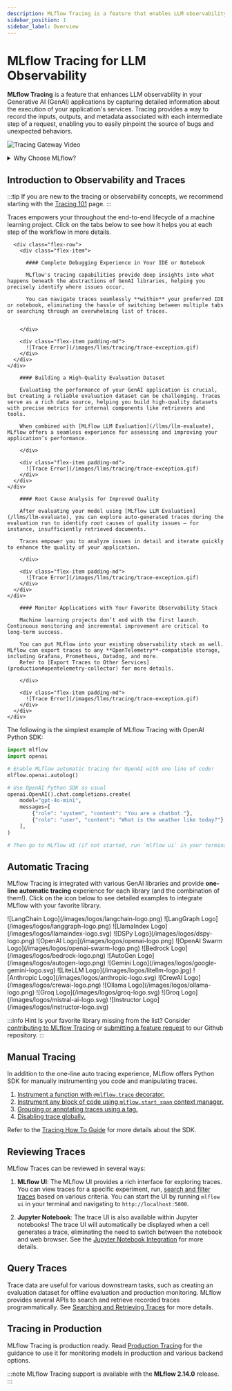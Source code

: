 ```yaml
---
description: MLflow Tracing is a feature that enables LLM observability in your apps. MLflow automatically logs traces for LangChain, LlamaIndex, and more.
sidebar_position: 1
sidebar_label: Overview
---
```



# MLflow Tracing for LLM Observability

**MLflow Tracing** is a feature that enhances LLM observability in your Generative AI (GenAI) applications by capturing detailed information about the execution of your application's services.
Tracing provides a way to record the inputs, outputs, and metadata associated with each intermediate step of a request, enabling you to easily pinpoint the source of bugs and unexpected behaviors.

![Tracing Gateway Video](/images/llms/tracing/tracing-top.gif)

<details>
  <summary>Why Choose MLflow?</summary>

  - **🪽 Free and Open** - MLflow is open source and 100% FREE. You don’t need to pay additional SaaS costs to add observability to your GenAI stack. Your trace data is hosted on your own infrastructure.

  - **🥇 Standard** - MLflow Tracing is compatible with **OpenTelemetry**, an industry-standard observability spec. You can export your trace data to various services in your existing observability stack, such as Grafana, Prometheus, Datadog, New Relic, and more.

  - **🤝 Framework Support** - MLflow Tracing integrates with 15+ GenAI libraries, including OpenAI, LangChain, LlamaIndex, DSPy, and others. See the [Automatic Tracing](#automatic-tracing) section for the full list of supported libraries.

  - **🔄 End-to-End** - MLflow is designed for managing the end-to-end machine learning lifecycle. With its model tracking and evaluation capabilities, MLflow empowers you to leverage your trace data fully.

  - **👥 Community** - MLflow boasts a vibrant Open Source community as a part of the Linux Foundation. With 19,000+ GitHub Stars and 15MM+ monthly downloads, MLflow is a trusted standard in the MLOps/LLMOps ecosystem.

</details>

## Introduction to Observability and Traces


:::tip
If you are new to the tracing or observability concepts, we recommend starting with the [Tracing 101](/tracing/tutorials/concept) page.
:::

Traces empowers your throughout the end-to-end lifecycle of a machine learning project. Click on the tabs below to see how it helps you at each step of the workflow in more details.

<Tabs>
  <TabItem value="debugging" label="Debugging" default>
    <div class="flex-column">

      <div class="flex-row">
        <div class="flex-item">

          #### Complete Debugging Experience in Your IDE or Notebook

          MLflow's tracing capabilities provide deep insights into what happens beneath the abstractions of GenAI libraries, helping you precisely identify where issues occur.

          You can navigate traces seamlessly **within** your preferred IDE or notebook, eliminating the hassle of switching between multiple tabs or searching through an overwhelming list of traces.


        </div>

        <div class="flex-item padding-md">
          ![Trace Error](/images/llms/tracing/trace-exception.gif)
        </div>
      </div>
    </div>

  </TabItem>
  <TabItem value="dataset" label="Evaluation Dataset">
    <div class="flex-column">
      <div class="flex-row">
        <div class="flex-item">

        #### Building a High-Quality Evaluation Dataset

        Evaluating the performance of your GenAI application is crucial, but creating a reliable evaluation dataset can be challenging. Traces serve as a rich data source, helping you build high-quality datasets with precise metrics for internal components like retrievers and tools.

        When combined with [MLflow LLM Evaluation](/llms/llm-evaluate), MLflow offers a seamless experience for assessing and improving your application’s performance.

        </div>

        <div class="flex-item padding-md">
          ![Trace Error](/images/llms/tracing/trace-exception.gif)
        </div>
      </div>
    </div>

  </TabItem>
  <TabItem value="inspect-quality" label="Inspect Quality">
    <div class="flex-column">
      <div class="flex-row">
        <div class="flex-item">

        #### Root Cause Analysis for Improved Quality

        After evaluating your model using [MLflow LLM Evaluation](/llms/llm-evaluate), you can explore auto-generated traces during the evaluation run to identify root causes of quality issues — for instance, insufficiently retrieved documents.

        Traces empower you to analyze issues in detail and iterate quickly to enhance the quality of your application.

        </div>

        <div class="flex-item padding-md">
          ![Trace Error](/images/llms/tracing/trace-exception.gif)
        </div>
      </div>
    </div>

  </TabItem>
  <TabItem value="online-monitoring" label="Production Monitoring">
    <div class="flex-column">
      <div class="flex-row">
        <div class="flex-item">

        #### Monitor Applications with Your Favorite Observability Stack

        Machine learning projects don’t end with the first launch. Continuous monitoring and incremental improvement are critical to long-term success.

        You can put MLflow into your existing observability stack as well. MLflow can export traces to any **OpenTelemetry**-compatible storage, including Grafana, Prometheus, Datadog, and more.
        Refer to [Export Traces to Other Services](production#opentelemetry-collector) for more details.

        </div>

        <div class="flex-item padding-md">
          ![Trace Error](/images/llms/tracing/trace-exception.gif)
        </div>
      </div>
    </div>

  </TabItem>
</Tabs>

The following is the simplest example of MLflow Tracing with OpenAI Python SDK:

```python
import mlflow
import openai

# Enable MLflow automatic tracing for OpenAI with one line of code!
mlflow.openai.autolog()

# Use OpenAI Python SDK as usual
openai.OpenAI().chat.completions.create(
    model="gpt-4o-mini",
    messages=[
        {"role": "system", "content": "You are a chatbot."},
        {"role": "user", "content": "What is the weather like today?"},
    ],
)

# Then go to MLflow UI (if not started, run `mlflow ui` in your terminal) to see the trace!
```

## Automatic Tracing

MLflow Tracing is integrated with various GenAI libraries and provide **one-line automatic tracing** experience for each library (and the combination of them!). Click on the icon below to see detailed examples to integrate MLflow with your favorite library.

<CardGroup isSmall>
  <SmallLogoCard link="/tracing/integrations/langchain">
    <span>![LangChain Logo](/images/logos/langchain-logo.png)</span>
  </SmallLogoCard>
  <SmallLogoCard link="/tracing/integrations/langgraph">
    <span>![LangGraph Logo](/images/logos/langgraph-logo.png)</span>
  </SmallLogoCard>
  <SmallLogoCard link="/tracing/integrations/llama_index">
    <span>![LlamaIndex Logo](/images/logos/llamaindex-logo.svg)</span>
  </SmallLogoCard>
  <SmallLogoCard link="/tracing/integrations/dspy">
    <span>![DSPy Logo](/images/logos/dspy-logo.png)</span>
  </SmallLogoCard>
  <SmallLogoCard link="/tracing/integrations/openai">
    <span>![OpenAI Logo](/images/logos/openai-logo.png)</span>
  </SmallLogoCard>
  <SmallLogoCard link="/tracing/integrations/swarm">
    <span>![OpenAI Swarm Logo](/images/logos/openai-swarm-logo.png)</span>
  </SmallLogoCard>
  <SmallLogoCard link="/tracing/integrations/bedrock">
    <span>![Bedrock Logo](/images/logos/bedrock-logo.png)</span>
  </SmallLogoCard>
  <SmallLogoCard link="/tracing/integrations/autogen">
    <span>![AutoGen Logo](/images/logos/autogen-logo.png)</span>
  </SmallLogoCard>
  <SmallLogoCard link="/tracing/integrations/gemini">
    <span>![Gemini Logo](/images/logos/google-gemini-logo.svg)</span>
  </SmallLogoCard>
  <SmallLogoCard link="/tracing/integrations/litellm">
    <span>![LiteLLM Logo](/images/logos/litellm-logo.jpg)</span>
  </SmallLogoCard>
  <SmallLogoCard link="/tracing/integrations/anthropic">
    <span>![Anthropic Logo](/images/logos/anthropic-logo.svg)</span>
  </SmallLogoCard>
  <SmallLogoCard link="/tracing/integrations/crewai">
    <span>![CrewAI Logo](/images/logos/crewai-logo.png)</span>
  </SmallLogoCard>
  <SmallLogoCard link="/tracing/integrations/ollama">
    <span>![Ollama Logo](/images/logos/ollama-logo.png)</span>
  </SmallLogoCard>
  <SmallLogoCard link="/tracing/integrations/groq">
    <span>![Groq Logo](/images/logos/groq-logo.svg)</span>
  </SmallLogoCard>
  <SmallLogoCard link="/tracing/integrations/mistral">
    <span>![Groq Logo](/images/logos/mistral-ai-logo.svg)</span>
  </SmallLogoCard>
  <SmallLogoCard link="/tracing/integrations/instructor">
    <span>![Instructor Logo](/images/logos/instructor-logo.svg)</span>
  </SmallLogoCard>
</CardGroup>
<br />

:::info Hint
Is your favorite library missing from the list? Consider [contributing to MLflow Tracing](/tracing/integrations/contribute) or [submitting a feature request](https://github.com/mlflow/mlflow/issues/new?assignees=&labels=enhancement&projects=&template=feature_request_template.yaml&title=%5BFR%5D) to our Github repository.
:::

## Manual Tracing

In addition to the one-line auto tracing experience, MLflow offers Python SDK for manually instrumenting
you code and manipulating traces.

1. [Instrument a function with `@mlflow.trace` decorator.](/tracing/api/manual-instrumentation#decorator)
2. [Instrument any block of code using `mlflow.start_span` context manager.](/tracing/api/manual-instrumentation#context-manager)
3. [Grouping or annotating traces using a tag.](/tracing/api/how-to#setting-trace-tags)
4. [Disabling trace globally.](/tracing/api/how-to#disabling-traces)

Refer to the [Tracing How To Guide](/tracing/api/how-to) for more details about the SDK.


## Reviewing Traces


MLflow Traces can be reviewed in several ways:

1. **MLflow UI**: The MLflow UI provides a rich interface for exploring traces. You can view traces for a specific experiment, run, [search and filter traces](/api/search) based on various criteria. You can start the UI by running `mlflow ui` in your terminal and navigating to `http://localhost:5000`.

2. **Jupyter Notebook**: The trace UI is also available within Jupyter notebooks! The trace UI will automatically be displayed when a cell generates a trace, eliminating the need to switch between the notebook and web browser. See the [Jupyter Notebook Integration](/tracing/sdk/how-to#render-trace-inside-jupyter-notebook) for more details.



## Query Traces

Trace data are useful for various downstream tasks, such as creating an evaluation dataset for offline evaluation and production monitoring. MLflow provides several APIs to search and retrieve recorded traces programmatically. See [Searching and Retrieving Traces](/tracing/api/search) for more details.

## Tracing in Production

MLflow Tracing is production ready. Read [Production Tracing](/tracing/production) for the guidance to use it for monitoring models in production and various backend options.

:::note
MLflow Tracing support is available with the **MLflow 2.14.0** release.
:::
